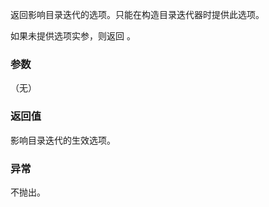 {{cpp/experimental/fs/recursive_directory_iterator/title|options}}
{{cpp/experimental/fs/recursive_directory_iterator/navbar}}
{{dcl begin}}
{{dcl|since=fs_ts|1=
directory_options options() const;
}}
{{dcl end}}

返回影响目录迭代的选项。只能在构造目录迭代器时提供此选项。

如果未提供选项实参，则返回 {{c|options::none}}。

===参数===
（无）

===返回值===
影响目录迭代的生效选项。

===异常===
不抛出。